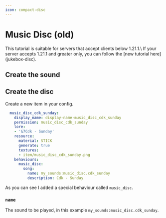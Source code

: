 ```yaml
---
icon: compact-disc
---
```


# Music Disc (old)


<Warning>
This tutorial is suitable for servers that accept clients below 1.21.1.\
If your server accepts 1.21.1 and greater only, you can follow the [new tutorial here](jukebox-disc).
</Warning>


## Create the sound


<Card title="Adding Sounds" icon="text" href="/adding-sounds" horizontal></Card>


## Create the disc

Create a new item in your config.

```yaml
  music_disc_cdk_sunday:
    display_name: display-name-music_disc_cdk_sunday
    permission: music_disc_cdk_sunday
    lore:
    - '&7Cdk - Sunday'
    resource:
      material: STICK
      generate: true
      textures:
      - item/music_disc_cdk_sunday.png
    behaviours:
      music_disc:
        song:
          name: my_sounds:music_disc.cdk_sunday
          description: Cdk - Sunday
```

As you can see I added a special behaviour called `music_disc`.

### **`name`**&#x20;

The sound to be played, in this example `my_sounds:music_disc.cdk_sunday`.
